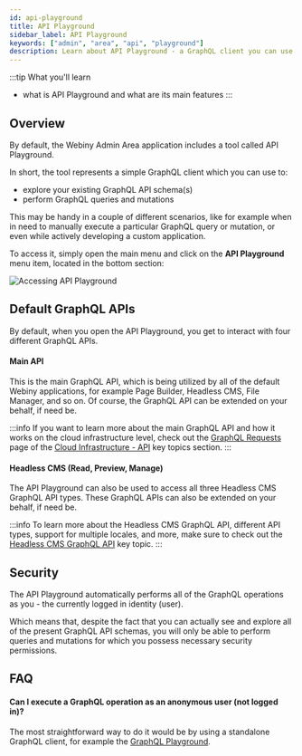 ```yaml
---
id: api-playground
title: API Playground
sidebar_label: API Playground
keywords: ["admin", "area", "api", "playground"]
description: Learn about API Playground - a GraphQL client you can use to explore your GraphQL API's schema and also execute GraphQL operations.
---
```


:::tip What you'll learn
- what is API Playground and what are its main features
:::

## Overview

By default, the Webiny Admin Area application includes a tool called API Playground.

In short, the tool represents a simple GraphQL client which you can use to:

 - explore your existing GraphQL API schema(s)
 - perform GraphQL queries and mutations

This may be handy in a couple of different scenarios, like for example when in need to manually execute a particular GraphQL query or mutation, or even while actively developing a custom application.

To access it, simply open the main menu and click on the **API Playground** menu item, located in the bottom section:

![Accessing API Playground](./api-playground/api_playground_from_main_menu.png)

## Default GraphQL APIs

By default, when you open the API Playground, you get to interact with four different GraphQL APIs.

#### Main API

This is the main GraphQL API, which is being utilized by all of the default Webiny applications, for example Page Builder, Headless CMS, File Manager, and so on. Of course, the GraphQL API can be extended on your behalf, if need be.

:::info
If you want to learn more about the main GraphQL API and how it works on the cloud infrastructure level, check out the [GraphQL Requests](/docs/key-topics/cloud-infrastructure/api/graphql-requests) page of the [Cloud Infrastructure - API](/docs/key-topics/cloud-infrastructure/api/introduction) key topics section.
:::

#### Headless CMS (Read, Preview, Manage)

The API Playground can also be used to access all three Headless CMS GraphQL API types. These GraphQL APIs can also be extended on your behalf, if need be.

:::info
To learn more about the Headless CMS GraphQL API, different API types, support for multiple locales, and more, make sure to check out the [Headless CMS GraphQL API](/docs/key-topics/webiny-applications/headless-cms/graphql-api) key topic.
:::

## Security

The API Playground automatically performs all of the GraphQL operations as you - the currently logged in identity (user).

Which means that, despite the fact that you can actually see and explore all of the present GraphQL API schemas, you will only be able to perform queries and mutations for which you possess necessary security permissions.

## FAQ

#### Can I execute a GraphQL operation as an anonymous user (not logged in)?

The most straightforward way to do it would be by using a standalone GraphQL client, for example the [GraphQL Playground](https://github.com/graphql/graphql-playground).
